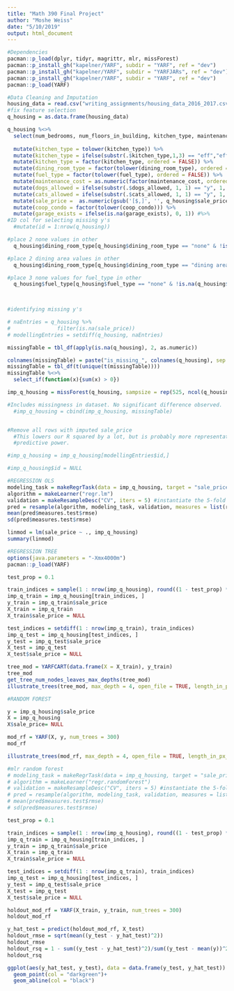 ---
title: "Math 390 Final Project"
author: "Moshe Weiss"
date: "5/10/2019"
output: html_document
---



```{r}
#Dependencies
pacman::p_load(dplyr, tidyr, magrittr, mlr, missForest)
pacman::p_install_gh("kapelner/YARF", subdir = "YARF", ref = "dev")
pacman::p_install_gh("kapelner/YARF", subdir = "YARFJARs", ref = "dev")
pacman::p_install_gh("kapelner/YARF", subdir = "YARF", ref = "dev")
pacman::p_load(YARF)
```

```{r}
#Data Cleaning and Imputation
housing_data = read.csv("writing_assignments/housing_data_2016_2017.csv", stringsAsFactors = FALSE)
#fix feature selection
q_housing = as.data.frame(housing_data)

q_housing %<>%
  select(num_bedrooms, num_floors_in_building, kitchen_type, maintenance_cost, num_full_bathrooms, num_total_rooms, sq_footage, walk_score, dining_room_type, fuel_type, cats_allowed, dogs_allowed, coop_condo, approx_year_built, garage_exists, sale_price) %>%
  
  mutate(kitchen_type = tolower(kitchen_type)) %>%
  mutate(kitchen_type = ifelse(substr(.$kitchen_type,1,3) == "eff","eff", ifelse(substr(.$kitchen_type,1,3) == "eat","eatin",ifelse(substr(.$kitchen_type,1,3) == "com","combo",ifelse(substr(.$kitchen_type,1,3) == "non","none",NA))))) %>%
  mutate(kitchen_type = factor(kitchen_type, ordered = FALSE)) %>%
  mutate(dining_room_type = factor(tolower(dining_room_type), ordered = FALSE)) %>%
  mutate(fuel_type = factor(tolower(fuel_type), ordered = FALSE)) %>%
  mutate(maintenance_cost = as.numeric(factor(maintenance_cost, ordered = FALSE))) %>%
  mutate(dogs_allowed = ifelse(substr(.$dogs_allowed, 1, 1) == "y", 1, 0)) %>%
  mutate(cats_allowed = ifelse(substr(.$cats_allowed, 1, 1) == "y", 1, 0)) %>%
  mutate(sale_price =  as.numeric(gsub('[$,]', '', q_housing$sale_price))) %>%
  mutate(coop_condo = factor(tolower(coop_condo))) %>%
  mutate(garage_exists = ifelse(is.na(garage_exists), 0, 1)) #%>%
#ID col for selecting missing y's
  #mutate(id = 1:nrow(q_housing))

#place 2 none values in other
  q_housing$dining_room_type[q_housing$dining_room_type == "none" & !is.na(q_housing$dining_room_type)] = "other"

#place 2 dining area values in other
  q_housing$dining_room_type[q_housing$dining_room_type == "dining area" & !is.na(q_housing$dining_room_type)] = "other"

#place 3 none values for fuel_type in other  
  q_housing$fuel_type[q_housing$fuel_type == "none" & !is.na(q_housing$fuel_type)] = "other"
  


#identifying missing y's

# naEntries = q_housing %>%
#               filter(is.na(sale_price))
# modellingEntries = setdiff(q_housing, naEntries)

missingTable = tbl_df(apply(is.na(q_housing), 2, as.numeric))

colnames(missingTable) = paste("is_missing_", colnames(q_housing), sep = "")
missingTable = tbl_df(t(unique(t(missingTable))))
missingTable %<>% 
  select_if(function(x){sum(x) > 0})

imp_q_housing = missForest(q_housing, sampsize = rep(525, ncol(q_housing)))$ximp

#Includes missingness in dataset. No significant difference observed.
  #imp_q_housing = cbind(imp_q_housing, missingTable)


#Remove all rows with imputed sale_price
  #This lowers our R squared by a lot, but is probably more representative of our
  #predictive power.

#imp_q_housing = imp_q_housing[modellingEntries$id,]

#imp_q_housing$id = NULL
```

```{r}
#REGRESSION OLS
modeling_task = makeRegrTask(data = imp_q_housing, target = "sale_price") 
algorithm = makeLearner("regr.lm")
validation = makeResampleDesc("CV", iters = 5) #instantiate the 5-fold CV
pred = resample(algorithm, modeling_task, validation, measures = list(rmse))
mean(pred$measures.test$rmse)
sd(pred$measures.test$rmse)

linmod = lm(sale_price ~ ., imp_q_housing)
summary(linmod)
```

```{r}
#REGRESSION TREE
options(java.parameters = "-Xmx4000m")
pacman::p_load(YARF)

test_prop = 0.1

train_indices = sample(1 : nrow(imp_q_housing), round((1 - test_prop) * nrow(imp_q_housing)))
imp_q_train = imp_q_housing[train_indices, ]
y_train = imp_q_train$sale_price
X_train = imp_q_train
X_train$sale_price = NULL

test_indices = setdiff(1 : nrow(imp_q_train), train_indices)
imp_q_test = imp_q_housing[test_indices, ]
y_test = imp_q_test$sale_price
X_test = imp_q_test
X_test$sale_price = NULL

tree_mod = YARFCART(data.frame(X = X_train), y_train)
tree_mod
get_tree_num_nodes_leaves_max_depths(tree_mod)
illustrate_trees(tree_mod, max_depth = 4, open_file = TRUE, length_in_px_per_half_split = 30)
```

```{r}
#RANDOM FOREST

y = imp_q_housing$sale_price
X = imp_q_housing
X$sale_price= NULL

mod_rf = YARF(X, y, num_trees = 300)
mod_rf

illustrate_trees(mod_rf, max_depth = 4, open_file = TRUE, length_in_px_per_half_split = 30)

#mlr random forest
# modeling_task = makeRegrTask(data = imp_q_housing, target = "sale_price") 
# algorithm = makeLearner("regr.randomForest")
# validation = makeResampleDesc("CV", iters = 5) #instantiate the 5-fold CV
# pred = resample(algorithm, modeling_task, validation, measures = list(rmse))
# mean(pred$measures.test$rmse)
# sd(pred$measures.test$rmse)

test_prop = 0.1

train_indices = sample(1 : nrow(imp_q_housing), round((1 - test_prop) * nrow(imp_q_housing)))
imp_q_train = imp_q_housing[train_indices, ]
y_train = imp_q_train$sale_price
X_train = imp_q_train
X_train$sale_price = NULL

test_indices = setdiff(1 : nrow(imp_q_train), train_indices)
imp_q_test = imp_q_housing[test_indices, ]
y_test = imp_q_test$sale_price
X_test = imp_q_test
X_test$sale_price = NULL

holdout_mod_rf = YARF(X_train, y_train, num_trees = 300)
holdout_mod_rf

y_hat_test = predict(holdout_mod_rf, X_test)
holdout_rmse = sqrt(mean((y_test - y_hat_test)^2))
holdout_rmse
holdout_rsq = 1 - sum((y_test - y_hat_test)^2)/sum((y_test - mean(y))^2)
holdout_rsq

ggplot(aes(y_hat_test, y_test), data = data.frame(y_test, y_hat_test)) +
  geom_point(col = "darkgreen")+
  geom_abline(col = "black")
```

